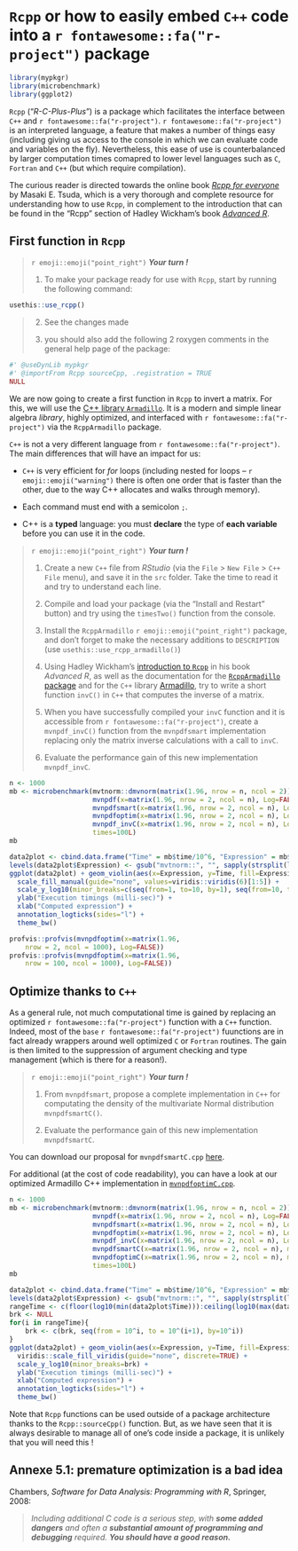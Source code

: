 
# `Rcpp` or how to easily embed `C++` code into a `r fontawesome::fa("r-project")` package

```r
library(mypkgr)
library(microbenchmark)
library(ggplot2)
```

`Rcpp` ("*R-C-Plus-Plus*") is a package which facilitates the interface between `C++` and `r fontawesome::fa("r-project")`. `r fontawesome::fa("r-project")` is an interpreted language, a feature that makes a number of things easy (including giving us access to the console in which we can evaluate code and variables on the fly). Nevertheless, this ease of use is counterbalanced by larger computation times comapred to lower level languages such as `C`, `Fortran` and `C++` (but which require compilation).

The curious reader is directed towards the online book [*Rcpp for everyone*](https://teuder.github.io/rcpp4everyone_en/) by Masaki E. Tsuda, which is a very thorough and complete resource for understanding how to use `Rcpp`, in complement to the introduction that can be found in the "Rcpp" section of Hadley Wickham's book [*Advanced R*](http://adv-r.had.co.nz/Rcpp.html).


## First function in `Rcpp`

> `r emoji::emoji("point_right")` ***Your turn !*** 
>
  1. To make your package ready for use with `Rcpp`, start by running the following command:
```r
usethis::use_rcpp()
```
>
  2. See the changes made 
>
  3. you should also add the following 2 roxygen comments in the general help page of the
package:
```r
#' @useDynLib mypkgr
#' @importFrom Rcpp sourceCpp, .registration = TRUE
NULL
```

We are now going to create a first function in `Rcpp` to invert a matrix. For this, we will use the [C++ library `Armadillo`](http://arma.sourceforge.net/docs.html). It is a modern and simple linear algebra *library*, highly optimized, and interfaced with `r fontawesome::fa("r-project")` via the `RcppArmadillo` package.

`C++` is not a very different language from `r fontawesome::fa("r-project")`. The main differences that will have an impact for us:
  
  - `C++` is very efficient for *for* loops (including nested for loops -- `r emoji::emoji("warning")` there is often one order that is faster than the other, due to the way C++ allocates and walks through memory).
  
  - Each command must end with a semicolon `;`.
  
  - C++ is a **typed** language: you must **declare** the type of **each variable** before you can use it in the code.


> `r emoji::emoji("point_right")` ***Your turn !*** 
>
  1. Create a new `C++` file from *RStudio* (via the `File` > `New File` > `C++ File` menu), and save it in the `src` folder. Take the time to read it and try to understand each line.
>
  2. Compile and load your package (via the "Install and Restart" button) and try using the `timesTwo()` function from the console.
>
  3. Install the `RcppArmadillo` `r emoji::emoji("point_right")` package, and don't forget to make the necessary additions to `DESCRIPTION` (use `usethis::use_rcpp_armadillo()`)
>
  4. Using Hadley Wickham's [introduction to `Rcpp`](http://adv-r.had.co.nz/Rcpp.html#rcpp-intro) in his book *Advanced R*, as well as the documentation for the [`RcppArmadillo` package](http://gallery.rcpp.org/articles/armadillo-eigenvalues/) and for the `C++` library [Armadillo](http://arma.sourceforge.net/docs.html), try to write a short function `invC()` in `C++` that computes the inverse of a matrix.
> 
  5. When you have successfully compiled your `invC` function and it is accessible from `r fontawesome::fa("r-project")`, create a `mvnpdf_invC()` function from the `mvnpdfsmart` implementation replacing only the matrix inverse calculations with a call to `invC`.
> 
  6. Evaluate the performance gain of this new implementation `mvnpdf_invC`.

```r
n <- 1000
mb <- microbenchmark(mvtnorm::dmvnorm(matrix(1.96, nrow = n, ncol = 2)),
                     mvnpdf(x=matrix(1.96, nrow = 2, ncol = n), Log=FALSE),
                     mvnpdfsmart(x=matrix(1.96, nrow = 2, ncol = n), Log=FALSE),
                     mvnpdfoptim(x=matrix(1.96, nrow = 2, ncol = n), Log=FALSE),
                     mvnpdf_invC(x=matrix(1.96, nrow = 2, ncol = n), Log=FALSE),
                     times=100L)
mb
```

```r
data2plot <- cbind.data.frame("Time" = mb$time/10^6, "Expression" = mb$expr)
levels(data2plot$Expression) <- gsub("mvtnorm::", "", sapply(strsplit(levels(data2plot$Expression), "(", fixed=T), "[", 1))
ggplot(data2plot) + geom_violin(aes(x=Expression, y=Time, fill=Expression), alpha=0.8)  +
  scale_fill_manual(guide="none", values=viridis::viridis(6)[1:5]) + 
  scale_y_log10(minor_breaks=c(seq(from=1, to=10, by=1), seq(from=10, to=100, by=10))) + 
  ylab("Execution timings (milli-sec)") +
  xlab("Computed expression") +
  annotation_logticks(sides="l") +
  theme_bw()
```

```r
profvis::profvis(mvnpdfoptim(x=matrix(1.96, 
    nrow = 2, ncol = 1000), Log=FALSE))
profvis::profvis(mvnpdfoptim(x=matrix(1.96, 
    nrow = 100, ncol = 1000), Log=FALSE))
```

## Optimize thanks to `C++`

As a general rule, not much computational time is gained by replacing an optimized `r fontawesome::fa("r-project")` function with a `C++` function. Indeed, most of the `base` `r fontawesome::fa("r-project")` fuunctions are in fact already wrappers around well optimized `C` or `Fortran` routines. The gain is then limited to the suppression of argument checking and type management (which is there for a reason!).

> `r emoji::emoji("point_right")` ***Your turn !*** 
>
>  1. From `mvnpdfsmart`, propose a complete implementation in `C++` for computating the density of the multivariate Normal distribution `mvnpdfsmartC()`.
> 
>  2. Evaluate the performance gain of this new implementation `mvnpdfsmartC`.


You can download our proposal for `mvnpdfsmartC.cpp` [here](https://heavyr.borishejblum.science/AdvancedRcourse_dev_perf_files/mvnpdfsmartC.cpp).

For additional (at the cost of code readability), you can have a look at our optimized Armadillo C++ implementation in [`mvnpdfoptimC.cpp`](https://heavyr.borishejblum.science/AdvancedRcourse_dev_perf_files/mvnpdfoptimC.cpp).

```r
n <- 1000
mb <- microbenchmark(mvtnorm::dmvnorm(matrix(1.96, nrow = n, ncol = 2)),
                     mvnpdf(x=matrix(1.96, nrow = 2, ncol = n), Log=FALSE),
                     mvnpdfsmart(x=matrix(1.96, nrow = 2, ncol = n), Log=FALSE),
                     mvnpdfoptim(x=matrix(1.96, nrow = 2, ncol = n), Log=FALSE),
                     mvnpdf_invC(x=matrix(1.96, nrow = 2, ncol = n), Log=FALSE),
                     mvnpdfsmartC(x=matrix(1.96, nrow = 2, ncol = n), mean = rep(0, 2), varcovM = diag(2), Log=FALSE),
                     mvnpdfoptimC(x=matrix(1.96, nrow = 2, ncol = n), mean = rep(0, 2), varcovM = diag(2), Log=FALSE),
                     times=100L)
mb
```

```r
data2plot <- cbind.data.frame("Time" = mb$time/10^6, "Expression" = mb$expr)
levels(data2plot$Expression) <- gsub("mvtnorm::", "", sapply(strsplit(levels(data2plot$Expression), "(", fixed=T), "[", 1))
rangeTime <- c(floor(log10(min(data2plot$Time))):ceiling(log10(max(data2plot$Time))))
brk <- NULL
for(i in rangeTime){
    brk <- c(brk, seq(from = 10^i, to = 10^(i+1), by=10^i))
}
ggplot(data2plot) + geom_violin(aes(x=Expression, y=Time, fill=Expression), alpha=0.8)  +
  viridis::scale_fill_viridis(guide="none", discrete=TRUE) + 
  scale_y_log10(minor_breaks=brk) + 
  ylab("Execution timings (milli-sec)") +
  xlab("Computed expression") +
  annotation_logticks(sides="l") +
  theme_bw()
```

Note that `Rcpp` functions can be used outside of a package architecture thanks to the `Rcpp::sourceCpp()` function. But, as we have seen that it is always desirable to manage all of one's code inside a package, it is unlikely that you will need this !

## Annexe 5.1: premature optimization is a bad idea

Chambers, *Software for Data Analysis: Programming with R*, Springer, 2008:

> *Including additional C code is a serious step, with **some added dangers** and often a **substantial amount of programming and debugging** required. **You should have a good reason.***
